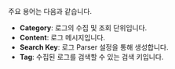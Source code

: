 주요 용어는 다음과 같습니다.

* **Category**: 로그의 수집 및 조회 단위입니다.
* **Content**: 로그 메시지입니다.
* **Search Key**: 로그 Parser 설정을 통해 생성합니다.
* **Tag**: 수집된 로그를 검색할 수 있는 검색 키입니다.